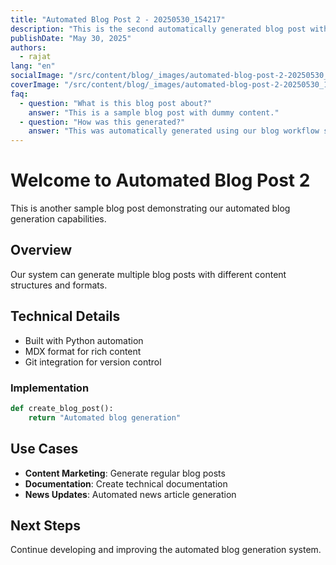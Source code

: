 ```yaml
---
title: "Automated Blog Post 2 - 20250530_154217"
description: "This is the second automatically generated blog post with dummy content."
publishDate: "May 30, 2025"
authors:
  - rajat
lang: "en"
socialImage: "/src/content/blog/_images/automated-blog-post-2-20250530_154217/social.jpg"
coverImage: "/src/content/blog/_images/automated-blog-post-2-20250530_154217/cover.jpg"
faq:
  - question: "What is this blog post about?"
    answer: "This is a sample blog post with dummy content."
  - question: "How was this generated?"
    answer: "This was automatically generated using our blog workflow system."
---
```



# Welcome to Automated Blog Post 2

This is another sample blog post demonstrating our automated blog generation capabilities.

## Overview

Our system can generate multiple blog posts with different content structures and formats.

## Technical Details

- Built with Python automation
- MDX format for rich content
- Git integration for version control

### Implementation

```python
def create_blog_post():
    return "Automated blog generation"
```

## Use Cases

- **Content Marketing**: Generate regular blog posts
- **Documentation**: Create technical documentation
- **News Updates**: Automated news article generation

## Next Steps

Continue developing and improving the automated blog generation system.

